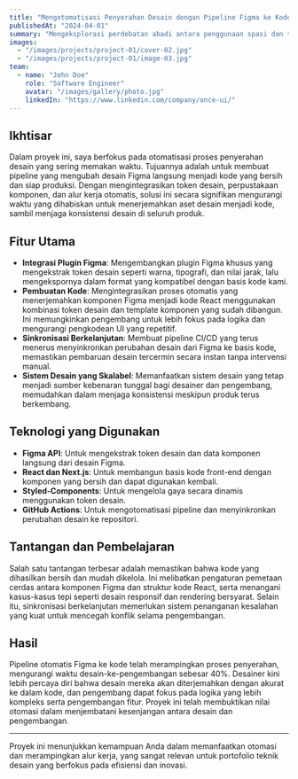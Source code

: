 ```yaml
---
title: "Mengotomatisasi Penyerahan Desain dengan Pipeline Figma ke Kode"
publishedAt: "2024-04-01"
summary: "Mengeksplorasi perdebatan abadi antara penggunaan spasi dan tab untuk indentasi kode, dan mengapa pilihan ini lebih penting dari yang Anda kira."
images:
  - "/images/projects/project-01/cover-02.jpg"
  - "/images/projects/project-01/image-03.jpg"
team:
  - name: "John Doe"
    role: "Software Engineer"
    avatar: "/images/gallery/photo.jpg"
    linkedIn: "https://www.linkedin.com/company/once-ui/"
---
```


## Ikhtisar

Dalam proyek ini, saya berfokus pada otomatisasi proses penyerahan desain yang sering memakan waktu. Tujuannya adalah untuk membuat pipeline yang mengubah desain Figma langsung menjadi kode yang bersih dan siap produksi. Dengan mengintegrasikan token desain, perpustakaan komponen, dan alur kerja otomatis, solusi ini secara signifikan mengurangi waktu yang dihabiskan untuk menerjemahkan aset desain menjadi kode, sambil menjaga konsistensi desain di seluruh produk.

## Fitur Utama

- **Integrasi Plugin Figma**: Mengembangkan plugin Figma khusus yang mengekstrak token desain seperti warna, tipografi, dan nilai jarak, lalu mengekspornya dalam format yang kompatibel dengan basis kode kami.
- **Pembuatan Kode**: Mengintegrasikan proses otomatis yang menerjemahkan komponen Figma menjadi kode React menggunakan kombinasi token desain dan template komponen yang sudah dibangun. Ini memungkinkan pengembang untuk lebih fokus pada logika dan mengurangi pengkodean UI yang repetitif.
- **Sinkronisasi Berkelanjutan**: Membuat pipeline CI/CD yang terus menerus menyinkronkan perubahan desain dari Figma ke basis kode, memastikan pembaruan desain tercermin secara instan tanpa intervensi manual.
- **Sistem Desain yang Skalabel**: Memanfaatkan sistem desain yang tetap menjadi sumber kebenaran tunggal bagi desainer dan pengembang, memudahkan dalam menjaga konsistensi meskipun produk terus berkembang.

## Teknologi yang Digunakan

- **Figma API**: Untuk mengekstrak token desain dan data komponen langsung dari desain Figma.
- **React dan Next.js**: Untuk membangun basis kode front-end dengan komponen yang bersih dan dapat digunakan kembali.
- **Styled-Components**: Untuk mengelola gaya secara dinamis menggunakan token desain.
- **GitHub Actions**: Untuk mengotomatisasi pipeline dan menyinkronkan perubahan desain ke repositori.

## Tantangan dan Pembelajaran

Salah satu tantangan terbesar adalah memastikan bahwa kode yang dihasilkan bersih dan mudah dikelola. Ini melibatkan pengaturan pemetaan cerdas antara komponen Figma dan struktur kode React, serta menangani kasus-kasus tepi seperti desain responsif dan rendering bersyarat. Selain itu, sinkronisasi berkelanjutan memerlukan sistem penanganan kesalahan yang kuat untuk mencegah konflik selama pengembangan.

## Hasil

Pipeline otomatis Figma ke kode telah merampingkan proses penyerahan, mengurangi waktu desain-ke-pengembangan sebesar 40%. Desainer kini lebih percaya diri bahwa desain mereka akan diterjemahkan dengan akurat ke dalam kode, dan pengembang dapat fokus pada logika yang lebih kompleks serta pengembangan fitur. Proyek ini telah membuktikan nilai otomasi dalam menjembatani kesenjangan antara desain dan pengembangan.

---

Proyek ini menunjukkan kemampuan Anda dalam memanfaatkan otomasi dan merampingkan alur kerja, yang sangat relevan untuk portofolio teknik desain yang berfokus pada efisiensi dan inovasi.
